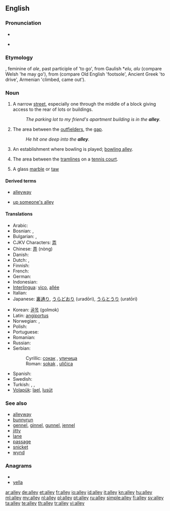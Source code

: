 ==English==
{{wikipedia}}

===Pronunciation===
* {{audio|en-us-alley.ogg|Audio (US)}}

* {{rhymes|æli}}

===Etymology===
{{etyl|xno}} {{term|alee|lang=fro}}, feminine of ''ale'', past participle of {{term|aler|lang=fro}} 'to go', from Gaulish *''elu, alu'' (compare Welsh {{term|el|lang=cy}} 'he may go'), from {{proto|Indo-European|el-}} (compare Old English {{term|ile|lang=ang}} 'footsole', Ancient Greek {{term|eláein}} 'to drive', Armenian {{term|eł}} 'climbed, came out').

===Noun===
{{en-noun}}

# A narrow [[street]], especially one through the middle of a block giving access to the rear of lots or buildings.
#: ''The parking lot to my friend's apartment building is in the '''alley'''.''
# {{baseball}} The area between the [[outfielder]]s, the [[gap]].
#: ''He hit one deep into the '''alley'''.''
# {{bowling}} An establishment where bowling is played; [[bowling alley]].
# {{tennis}} The area between the [[tramlines]] on a [[tennis court]].
# A glass [[marble]] or [[taw]]

====Derived terms====
{{rel-top|Terms derived from ''alley''}}
* [[alleyway]]
{{rel-mid}}
* [[up someone's alley]]
{{rel-bottom}}

====Translations====
{{trans-top|A narrow street}}
* Arabic: {{t-|ar|زقاق|m|tr=zuqāq}}
* Bosnian: {{t-|bs|sokak|m}}, {{t-|bs|uličica|f}}
* Bulgarian: {{t|bg|алея}},  {{t|bg|пасаж}}
* CJKV Characters: [[弄]]
* Chinese: [[弄]] (nòng)
* Danish: {{t-|da|gyde|c}}
* Dutch: {{t-|nl|doorgang|m}}, {{t+|nl|steeg|f}}
* Finnish: {{t+|fi|kuja}}
* French: {{t+|fr|allée|f}}
* German: {{t+|de|Allee|f}}
* Indonesian: {{t+|id|gang|xs=Indonesian}}
* [[Interlingua]]: [[vico]], [[allée]]
* Italian: {{t+|it|vicolo|m}}
* Japanese: [[裏通り]], [[うらどおり]] (uradōri), [[うらとうり]] (uratōri)
{{trans-mid}}
* Korean: [[골목]] (golmok)
* Latin: [[angiportus]] {{m}}
* Norwegian: {{t+|no|allé|m}}, {{t-|no|strede|n}}
* Polish: {{t|pl|uliczka|f}}
* Portuguese: {{t-|pt|beco|m}}
* Romanian: {{t+|ro|alee|f}}
* Russian: {{t+|ru|переулок|m|tr=pereúlok}}
* Serbian:
*: Cyrillic: [[сокак#Serbian|сокак]] {{m}}, [[уличица#Serbian|уличица]] {{f}}
*: Roman: [[sokak#Serbian|sokak]] {{m}}, [[uličica#Serbian|uličica]] {{f}}
* Spanish: {{t-|es|callejón|m}}
* Swedish: {{t|sv|gränd|c}}
* Turkish: {{t+|tr|geçit}}, {{t-|tr|dar sokak}}, {{t+|tr|pasaj}}
* [[Volapük]]: [[lael]], [[lusüt]]
{{trans-bottom}}

===See also===
* [[alleyway]]
* [[bunnyrun]]
* [[gennel]], [[ginnel]], [[gunnel]], [[jennel]]
* [[jitty]]
* [[lane]]
* [[passage]]
* [[snicket]]
* [[wynd]]

===Anagrams===
* {{alphagram|aelly}}
* [[yella#English|yella]]

[[ar:alley]]
[[de:alley]]
[[et:alley]]
[[fr:alley]]
[[io:alley]]
[[id:alley]]
[[it:alley]]
[[kn:alley]]
[[hu:alley]]
[[ml:alley]]
[[my:alley]]
[[nl:alley]]
[[pl:alley]]
[[pt:alley]]
[[ru:alley]]
[[simple:alley]]
[[fi:alley]]
[[sv:alley]]
[[ta:alley]]
[[te:alley]]
[[th:alley]]
[[tr:alley]]
[[vi:alley]]